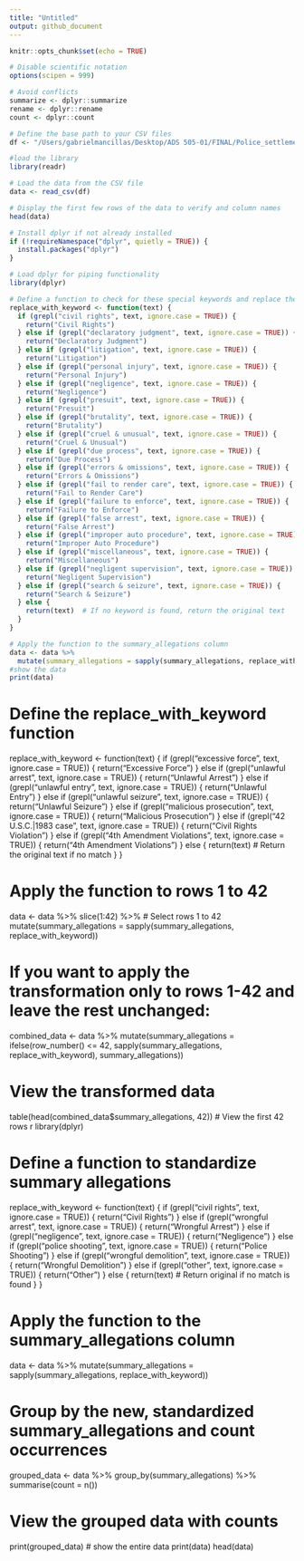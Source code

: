 ```yaml
---
title: "Untitled"
output: github_document
---
```


```r
knitr::opts_chunk$set(echo = TRUE)
```

```r
# Disable scientific notation
options(scipen = 999)

# Avoid conflicts
summarize <- dplyr::summarize
rename <- dplyr::rename
count <- dplyr::count

# Define the base path to your CSV files
df <- "/Users/gabrielmancillas/Desktop/ADS 505-01/FINAL/Police_settlements/Locations/selected_data.csv"
```

```r
#load the library
library(readr)

# Load the data from the CSV file
data <- read_csv(df)

# Display the first few rows of the data to verify and column names
head(data)

```

```r

# Install dplyr if not already installed
if (!requireNamespace("dplyr", quietly = TRUE)) {
  install.packages("dplyr")
}

# Load dplyr for piping functionality
library(dplyr)
```
```r
# Define a function to check for these special keywords and replace the summary_allegations
replace_with_keyword <- function(text) {
  if (grepl("civil rights", text, ignore.case = TRUE)) {
    return("Civil Rights")
  } else if (grepl("declaratory judgment", text, ignore.case = TRUE)) {
    return("Declaratory Judgment")
  } else if (grepl("litigation", text, ignore.case = TRUE)) {
    return("Litigation")
  } else if (grepl("personal injury", text, ignore.case = TRUE)) {
    return("Personal Injury")
  } else if (grepl("negligence", text, ignore.case = TRUE)) {
    return("Negligence")
  } else if (grepl("presuit", text, ignore.case = TRUE)) {
    return("Presuit")
  } else if (grepl("brutality", text, ignore.case = TRUE)) {
    return("Brutality")
  } else if (grepl("cruel & unusual", text, ignore.case = TRUE)) {
    return("Cruel & Unusual")
  } else if (grepl("due process", text, ignore.case = TRUE)) {
    return("Due Process")
  } else if (grepl("errors & omissions", text, ignore.case = TRUE)) {
    return("Errors & Omissions")
  } else if (grepl("fail to render care", text, ignore.case = TRUE)) {
    return("Fail to Render Care")
  } else if (grepl("failure to enforce", text, ignore.case = TRUE)) {
    return("Failure to Enforce")
  } else if (grepl("false arrest", text, ignore.case = TRUE)) {
    return("False Arrest")
  } else if (grepl("improper auto procedure", text, ignore.case = TRUE)) {
    return("Improper Auto Procedure")
  } else if (grepl("miscellaneous", text, ignore.case = TRUE)) {
    return("Miscellaneous")
  } else if (grepl("negligent supervision", text, ignore.case = TRUE)) {
    return("Negligent Supervision")
  } else if (grepl("search & seizure", text, ignore.case = TRUE)) {
    return("Search & Seizure")
  } else {
    return(text)  # If no keyword is found, return the original text
  }
}

# Apply the function to the summary_allegations column
data <- data %>%
  mutate(summary_allegations = sapply(summary_allegations, replace_with_keyword))
#show the data
print(data)
```


# Define the replace_with_keyword function
replace_with_keyword <- function(text) {
  if (grepl("excessive force", text, ignore.case = TRUE)) {
    return("Excessive Force")
  } else if (grepl("unlawful arrest", text, ignore.case = TRUE)) {
    return("Unlawful Arrest")
  } else if (grepl("unlawful entry", text, ignore.case = TRUE)) {
    return("Unlawful Entry")
  } else if (grepl("unlawful seizure", text, ignore.case = TRUE)) {
    return("Unlawful Seizure")
  } else if (grepl("malicious prosecution", text, ignore.case = TRUE)) {
    return("Malicious Prosecution")
  } else if (grepl("42 U.S.C.|1983 case", text, ignore.case = TRUE)) {
    return("Civil Rights Violation")
  } else if (grepl("4th Amendment Violations", text, ignore.case = TRUE)) {
    return("4th Amendment Violations")
  } else {
    return(text)  # Return the original text if no match
  }
}

# Apply the function to rows 1 to 42
data <- data %>%
  slice(1:42) %>%  # Select rows 1 to 42
  mutate(summary_allegations = sapply(summary_allegations, replace_with_keyword))

# If you want to apply the transformation only to rows 1-42 and leave the rest unchanged:
combined_data <- data %>%
   mutate(summary_allegations = ifelse(row_number() <= 42, 
                                       sapply(summary_allegations, replace_with_keyword), 
                                       summary_allegations))

# View the transformed data
table(head(combined_data$summary_allegations, 42))  # View the first 42 rows
```
```r
library(dplyr)

# Define a function to standardize summary allegations
replace_with_keyword <- function(text) {
  if (grepl("civil rights", text, ignore.case = TRUE)) {
    return("Civil Rights")
  } else if (grepl("wrongful arrest", text, ignore.case = TRUE)) {
    return("Wrongful Arrest")
  } else if (grepl("negligence", text, ignore.case = TRUE)) {
    return("Negligence")
  } else if (grepl("police shooting", text, ignore.case = TRUE)) {
    return("Police Shooting")
  } else if (grepl("wrongful demolition", text, ignore.case = TRUE)) {
    return("Wrongful Demolition")
  } else if (grepl("other", text, ignore.case = TRUE)) {
    return("Other")
  } else {
    return(text)  # Return original if no match is found
  }
}

# Apply the function to the summary_allegations column
data <- data %>%
  mutate(summary_allegations = sapply(summary_allegations, replace_with_keyword))

# Group by the new, standardized summary_allegations and count occurrences
grouped_data <- data %>%
  group_by(summary_allegations) %>%
  summarise(count = n())

# View the grouped data with counts
print(grouped_data)
# show the entire data
print(data)
head(data)

